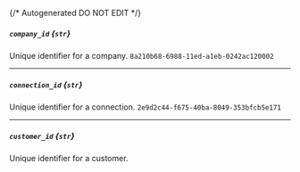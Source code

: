 {/* Autogenerated DO NOT EDIT  */}
##### `company_id` *{`str`}*
Unique identifier for a company.
`8a210b68-6988-11ed-a1eb-0242ac120002`

---
##### `connection_id` *{`str`}*
Unique identifier for a connection.
`2e9d2c44-f675-40ba-8049-353bfcb5e171`

---
##### `customer_id` *{`str`}*
Unique identifier for a customer.

